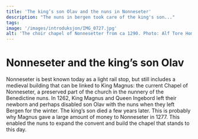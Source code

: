 ```yaml
---
title: 'The king’s son Olav and the nuns in Nonneseter'
description: "The nuns in bergen took care of the king's son..."
tags:
image: '/images/introduksjon/IMG_0727.jpg'
alt: 'The choir chapel of Nonnesetter from ca 1290. Photo: Alf Tore Hommedal.'
---
```



# Nonneseter and the king’s son Olav

<Container stil="initial side">
    Nonneseter is best known today as a light rail stop, but still includes a medieval building that can be linked to King Magnus: the current Chapel of Nonneseter, a preserved part of the church in the nunnery of the Benedictine nuns. In 1262, King Magnus and Queen Ingebord left their newborn and perhaps disabled son Olav with the nuns when they left Bergen for the winter. The king’s son died a few years later. This is probably why Magnus gave a large amount of money to Nonneseter in 1277. This enabled the nuns to expand the convent and build the chapel that stands to this day.
</Container>

<Figure
    image="/images/introduksjon/bybanen.jpg"
    title="Nonneseter behind the light rail of Bergen. Photo: Alf Tore Hommedal."
    alt="Photo of Nonneseter behind the light rail of Bergen."
>
</Figure>